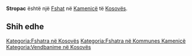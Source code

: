 {{Fshat në Kosovës
 | Emri                = Stropac
| sqi_V_name = Strofc
| sqi_V_FULL_NAME_RO = Strofc
| sqi_V_FULL_NAME_ND_RO = Strofc
| sqi_V_SORT_NAME_RG = STROFC
| sqi_V_FULL_NAME_RG = Strofc
| sqi_V_FULL_NAME_ND_RG = Strofc
| srp_N_name = Stropac
| srp_N_FULL_NAME_RO = Stropac
| srp_N_FULL_NAME_ND_RO = Stropac
| srp_N_SORT_NAME_RG = STROPAC
| srp_N_FULL_NAME_RG = Stropac
| srp_N_FULL_NAME_ND_RG = Stropac

 | Emri (Rasa dhanore) = 
 | Figura              = 
 | Shteti              = Kosovo
 | Komuna              = Kamenicë
 | Kodi postar         = 
 | Sipërfaqja          = 

 | Popullsia           = 

 | Regj. i popullsisë  = 
 | Dend. e popullsisë  = 
 | Faqja zyrtare       = 
 <!--- Koordinatat ----> 
 | Gjerësia            = 42.839444
 | Gjatësia            = 20.5875
 | Lartësia            = 
}}
'''Stropac''' është një [[Fshat]] në [[Kamenicë]] të [[Kosovës]].

<!-- == Gjeografia == -->
<!-- == Historia == -->
<!-- == Demografia == -->
== Shih edhe ==
{{Komuna Kamenicë}}
{{Kosovo-Administrata-Cung}}

[[Kategoria:Fshatra në Kosovës]]
[[Kategoria:Fshatra në Kommunes Kamenicë]]
[[Kategoria:Vendbanime në Kosovës]]
